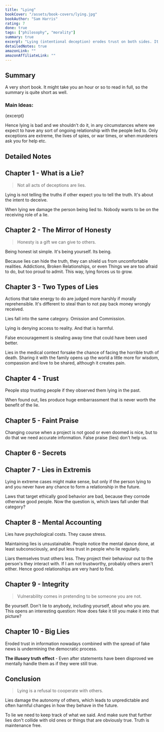 ```yaml
---
title: "Lying"
bookCover: "/assets/book-covers/lying.jpg"
bookAuthor: "Sam Harris"
rating: 7
done: true
tags: ["philosophy", "morality"]
summary: true
excerpt: "Lying (intentional deception) erodes trust on both sides. It damages relationships in unforeseen ways, needs maintenance and leads to psychological stress. It doesn't help other people live a better life and often leads to slow but sure decline of beautiful relationships. And the benefits are not nearly enough, especially in the long run, to justify all of that."
detailedNotes: true
amazonLink: ""
amazonAffiliateLink: ""
---
```


## Summary

A very short book. It might take you an hour or so to read in full, so the summary is quite short as well.

### Main Ideas:

<p>{excerpt}</p>

Hence lying is bad and we shouldn't do it, in any circumstances where we expect to have any sort of ongoing relationship with the people lied to. Only exceptions are extreme, the lives of spies, or war times, or when murderers ask you for help etc.

## Detailed Notes

## Chapter 1 - What is a Lie?

> Not all acts of deceptions are lies.

Lying is not telling the truths if other expect you to tell the truth. It's about the intent to deceive.

When lying we damage the person being lied to. Nobody wants to be on the receiving role of a lie.

## Chapter 2 - The Mirror of Honesty

> Honesty is a gift we can give to others.

Being honest ist simple. It's being yourself. Its being.

Because lies can hide the truth, they can shield us from uncomfortable realities. Addictions, Broken Relationships, or even Things we are too afraid to do, but too proud to admit. This way, lying forces us to grow.

## Chapter 3 - Two Types of Lies

Actions that take energy to do are judged more harshly if morally reprehensible. It's different to steal than to not pay back money wrongly received.

Lies fall into the same category. Omission and Commission.

Lying is denying access to reality. And that is harmful.

False encouragement is stealing away time that could have been used better.

Lies in the medical context forsake the chance of facing the horrible truth of death. Sharing it with the family opens up the world a little more for wisdom, compassion and love to be shared, although it creates pain.

## Chapter 4 - Trust

People stop trusting people if they observed them lying in the past.

When found out, lies produce huge embarrassment that is never worth the benefit of the lie.

## Chapter 5 - Faint Praise

Changing course when a project is not good or even doomed is nice, but to do that we need accurate information. False praise (lies) don't help us.

## Chapter 6 - Secrets

## Chapter 7 - Lies in Extremis

Lying in extreme cases might make sense, but only if the person lying to and you never have any chance to form a relationship in the future.

Laws that target ethically good behavior are bad, because they corrode otherwise good people. Now the question is, which laws fall under that category?

## Chapter 8 - Mental Accounting

Lies have psychological costs. They cause stress.

Maintaining lies is unsustainable. People notice the mental dance done, at least subconsciously, and put less trust in people who lie regularly.

Liars themselves trust others less. They project their behaviour out to the person's they interact with. If I am not trustworthy, probably others aren't either. Hence good relationships are very hard to find.

## Chapter 9 - Integrity

> Vulnerability comes in pretending to be someone you are not.

Be yourself. Don't lie to anybody, including yourself, about who you are. This opens an interesting question: How does fake it till you make it into that picture?

## Chapter 10 - Big Lies

Eroded trust in information nowadays combined with the spread of fake news is undermining the democratic process.

**The illusory truth effect** - Even after statements have been disproved we mentally handle them as if they were still true.

## Conclusion

> Lying is a refusal to cooperate with others.

Lies damage the autonomy of others, which leads to unpredictable and often harmful changes in how they behave in the future.

To lie we need to keep track of what we said. And make sure that further lies don't collide with old ones or things that are obviously true. Truth is maintenance free.
